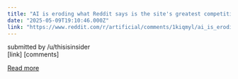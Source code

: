 ```yaml
---
title: "AI is eroding what Reddit says is the site's greatest competitive advantage"
date: "2025-05-09T19:10:46.000Z"
link: "https://www.reddit.com/r/artificial/comments/1kiqmyl/ai_is_eroding_what_reddit_says_is_the_sites/"
---
```


submitted by    /u/thisisinsider  
 [link]   [comments]

[Read more](https://www.reddit.com/r/artificial/comments/1kiqmyl/ai_is_eroding_what_reddit_says_is_the_sites/)
